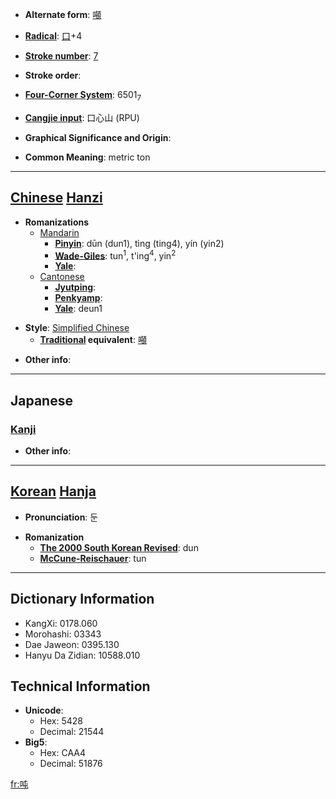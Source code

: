 * '''Alternate form''': [[噸]]

* '''[[Wiktionary:Chinese radical index| Radical]]''': [[Wiktionary:Chinese radical index 口|口]]+4

* '''[[Wiktionary:Chinese total strokes index|Stroke number]]''': [[Wiktionary:Chinese total strokes index 7|7]]

* '''Stroke order''': 

* '''[[Wiktionary:Chinese four corner index|Four-Corner System]]''': 6501<sub>7</sub>

* '''[[Wiktionary:Chinese Cangjie index|Cangjie input]]''': 口心山 (RPU)

* '''Graphical Significance and Origin''': 

* '''Common Meaning''': metric ton

----

== [[Chinese]] [[Hanzi]] ==

* '''Romanizations'''
** [[Mandarin]]
*** '''[[Pinyin]]''': dūn (dun1), tìng (ting4), yín (yin2)
*** '''[[Wade-Giles]]''': tun<sup>1</sup>, t'ing<sup>4</sup>, yin<sup>2</sup>
*** '''[[Yale]]''': 
**[[Cantonese]]
***'''[[Jyutping]]''':
***'''[[Penkyamp]]''': 
***'''[[Yale]]''': deun1

* '''Style''': [[Simplified Chinese]] 
** '''[[Traditional Chinese|Traditional]] equivalent''': [[噸]]

* '''Other info''': 

----

==Japanese==
===[[Kanji]]===
{{kanji|on readings=[[とん]] (ton), [[どん]] (don)
|kun readings=
}}

* '''Other info''':  

----

== [[Korean]] [[Hanja]] ==

* '''Pronunciation''': 둔

* '''Romanization'''
** '''[[The 2000 South Korean Revised Romanization|The 2000 South Korean Revised]]''': dun
** '''[[McCune-Reischauer]]''': tun

----

== Dictionary Information ==

* KangXi: 0178.060
* Morohashi: 03343
* Dae Jaweon: 0395.130
* Hanyu Da Zidian: 10588.010

== Technical Information ==

* '''Unicode''':
** Hex: 5428
** Decimal: 21544
* '''Big5''':
** Hex: CAA4
** Decimal: 51876

[[fr:吨]]